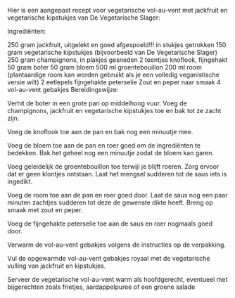 Hier is een aangepast recept voor vegetarische vol-au-vent met jackfruit en vegetarische kipstukjes van De Vegetarische Slager:

Ingrediënten:

250 gram jackfruit, uitgelekt en goed afgespoeld!!! in stukjes getrokken
150 gram vegetarische kipstukjes (bijvoorbeeld van De Vegetarische Slager)
250 gram champignons, in plakjes gesneden
2 teentjes knoflook, fijngehakt
50 gram boter
50 gram bloem
500 ml groentebouillon
200 ml room (plantaardige room kan worden gebruikt als je een volledig veganistische versie wilt)
2 eetlepels fijngehakte peterselie
Zout en peper naar smaak
4 vol-au-vent gebakjes
Bereidingswijze:

Verhit de boter in een grote pan op middelhoog vuur. Voeg de champignons, jackfruit en vegetarische kipstukjes toe en bak tot ze zacht zijn.

Voeg de knoflook toe aan de pan en bak nog een minuutje mee.

Voeg de bloem toe aan de pan en roer goed om de ingrediënten te bedekken. Bak het geheel nog een minuutje zodat de bloem kan garen.

Voeg geleidelijk de groentebouillon toe terwijl je blijft roeren. Zorg ervoor dat er geen klontjes ontstaan. Laat het mengsel sudderen tot de saus iets is ingedikt.

Voeg de room toe aan de pan en roer goed door. Laat de saus nog een paar minuten zachtjes sudderen tot deze de gewenste dikte heeft. Breng op smaak met zout en peper.

Voeg de fijngehakte peterselie toe aan de saus en roer nogmaals goed door.

Verwarm de vol-au-vent gebakjes volgens de instructies op de verpakking.

Vul de opgewarmde vol-au-vent gebakjes royaal met de vegetarische vulling van jackfruit en kipstukjes.

Serveer de vegetarische vol-au-vent warm als hoofdgerecht, eventueel met bijgerechten zoals frietjes, aardappelpuree of een groene salade 